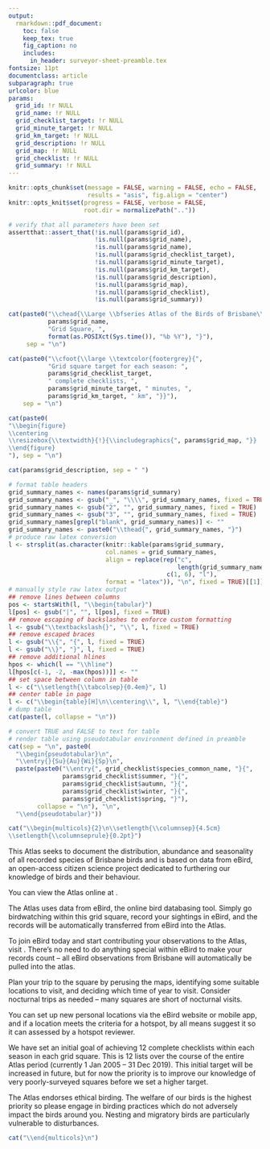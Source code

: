 ```yaml
---
output:
  rmarkdown::pdf_document:
    toc: false
    keep_tex: true
    fig_caption: no
    includes:
      in_header: surveyor-sheet-preamble.tex
fontsize: 11pt
documentclass: article
subparagraph: true
urlcolor: blue
params:
  grid_id: !r NULL
  grid_name: !r NULL
  grid_checklist_target: !r NULL
  grid_minute_target: !r NULL
  grid_km_target: !r NULL
  grid_description: !r NULL
  grid_map: !r NULL
  grid_checklist: !r NULL
  grid_summary: !r NULL
---
```


```r
knitr::opts_chunk$set(message = FALSE, warning = FALSE, echo = FALSE,
                      results = "asis", fig.align = "center")
knitr::opts_knit$set(progress = FALSE, verbose = FALSE,
                     root.dir = normalizePath(".."))
```

```r
# verify that all parameters have been set
assertthat::assert_that(!is.null(params$grid_id),
                        !is.null(params$grid_name),
                        !is.null(params$grid_name),
                        !is.null(params$grid_checklist_target),
                        !is.null(params$grid_minute_target),
                        !is.null(params$grid_km_target),
                        !is.null(params$grid_description),
                        !is.null(params$grid_map),
                        !is.null(params$grid_checklist),
                        !is.null(params$grid_summary))
```

```r
cat(paste0("\\chead{\\Large \\bfseries Atlas of the Birds of Brisbane\\\\",
           params$grid_name,
           "Grid Square, ",
           format(as.POSIXct(Sys.time()), "%b %Y"), "}"),
     sep = "\n")
```

```r
cat(paste0("\\cfoot{\\large \\textcolor{footergrey}{",
           "Grid square target for each season: ",
           params$grid_checklist_target,
           " complete checklists, ",
           params$grid_minute_target, " minutes, ",
           params$grid_km_target, " km", "}}"),
    sep = "\n")
```
```r
cat(paste0(
"\\begin{figure}
\\centering
\\resizebox{\\textwidth}{!}{\\includegraphics{", params$grid_map, "}}
\\end{figure}
"), sep = "\n")
```

```r
cat(params$grid_description, sep = " ")
```

```r
# format table headers
grid_summary_names <- names(params$grid_summary)
grid_summary_names <- gsub("_", "\\\\", grid_summary_names, fixed = TRUE)
grid_summary_names <- gsub("2", "", grid_summary_names, fixed = TRUE)
grid_summary_names <- gsub("3", "", grid_summary_names, fixed = TRUE)
grid_summary_names[grepl("blank", grid_summary_names)] <- ""
grid_summary_names <- paste0("\\thead{", grid_summary_names, "}")
# produce raw latex conversion
l <- strsplit(as.character(knitr::kable(params$grid_summary,
                           col.names = grid_summary_names,
                           align = replace(rep("c",
                                               length(grid_summary_names)),
                                            c(1, 6), "l"),
                           format = "latex")), "\n", fixed = TRUE)[[1]]
# manually style raw latex output
## remove lines between columns
pos <- startsWith(l, "\\begin{tabular}")
l[pos] <- gsub("|", "", l[pos], fixed = TRUE)
## remove escaping of backslashes to enforce custom formatting
l <- gsub("\\textbackslash{}", "\\", l, fixed = TRUE)
## remove escaped braces
l <- gsub("\\{", "{", l, fixed = TRUE)
l <- gsub("\\}", "}", l, fixed = TRUE)
## remove additional hlines
hpos <- which(l == "\\hline")
l[hpos[c(-1, -2, -max(hpos))]] <- ""
## set space between column in table
l <- c("\\setlength{\\tabcolsep}{0.4em}", l)
## center table in page
l <- c("\\begin{table}[H]\n\\centering\\", l, "\\end{table}")
# dump table
cat(paste(l, collapse = "\n"))
```

\clearpage

```r
# convert TRUE and FALSE to text for table
# render table using pseudotabular environment defined in preamble
cat(sep = "\n", paste0(
  "\\begin{pseudotabular}\n",
  "\\entry{}{Su}{Au}{Wi}{Sp}\n",
  paste(paste0("\\entry{", grid_checklist$species_common_name, "}{",
               params$grid_checklist$summer, "}{",
               params$grid_checklist$autumn, "}{",
               params$grid_checklist$winter, "}{",
               params$grid_checklist$spring, "}"),
        collapse = "\n"), "\n",
  "\\end{pseudotabular}"))
```

\clearpage

\AtBeginEnvironment{multicols}{\normalsize}{}{}
\AtBeginEnvironment{multicols}{\onehalfspacing}

```r
cat("\\begin{multicols}{2}\n\\setlength{\\columnsep}{4.5cm}
\\setlength{\\columnseprule}{0.2pt}")
```

\section{Contributing to the Atlas}

\subsection{What is the Atlas of the Birds of Brisbane?}

This Atlas seeks to document the distribution, abundance and seasonality of all recorded species of Brisbane birds and is based on data from eBird, an open-access citizen science project dedicated to furthering our knowledge of birds and their behaviour.

You can view the Atlas online at \url{http://brisbanebirds.com}.

\subsection{How do I go about atlassing?}

The Atlas uses data from eBird, the online bird databasing tool. Simply go birdwatching within this grid square, record your sightings in eBird, and the records will be automatically transferred from eBird into the Atlas.

To join eBird today and start contributing your observations to the Atlas, visit \url{www.ebird.org}. There's no need to do anything special within eBird to make your records count -- all eBird observations from Brisbane will automatically be pulled into the atlas.

Plan your trip to the square by perusing the maps, identifying some suitable locations to visit, and deciding which time of year to visit. Consider nocturnal trips as needed -- many squares are short of nocturnal visits.

\subsection{Can I set up new locations?}

You can set up new personal locations via the eBird website or mobile app, and if a location meets the criteria for a hotspot, by all means suggest it so it can assessed by a hotspot reviewer.

\vfill\null
\columnbreak

\subsection{How much effort is enough?}

We have set an initial goal of achieving 12 complete checklists within each season in each grid square. This is 12 lists over the course of the entire Atlas period (currently 1 Jan 2005 -- 31 Dec 2019). This initial target will be increased in future, but for now the priority is to improve our knowledge of very poorly-surveyed squares before we set a higher target.

\subsection{Ethical birding}

The Atlas endorses ethical birding. The welfare of our birds is the highest priority so please engage in birding practices which do not adversely impact the birds around you. Nesting and migratory birds are particularly vulnerable to disturbances.

```r
cat("\\end{multicols}\n")
```
